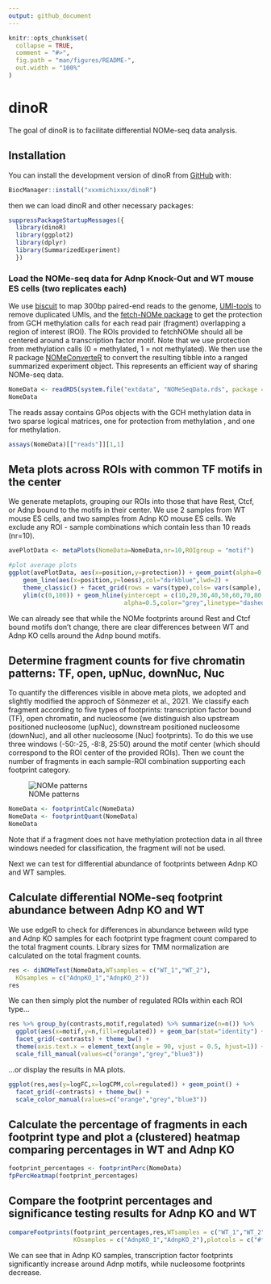 ```yaml
---
output: github_document
---
```


<!-- README.md is generated from README.Rmd. Please edit that file -->

```r
knitr::opts_chunk$set(
  collapse = TRUE,
  comment = "#>",
  fig.path = "man/figures/README-",
  out.width = "100%"
)
```

# dinoR

<!-- badges: start -->
<!-- badges: end -->

The goal of dinoR is to facilitate differential NOMe-seq data analysis.

## Installation

You can install the development version of dinoR from [GitHub](https://github.com/) with:

``` r
BiocManager::install("xxxmichixxx/dinoR")
```

then we can load dinoR and other necessary packages:

```r
suppressPackageStartupMessages({
  library(dinoR)
  library(ggplot2)
  library(dplyr)
  library(SummarizedExperiment)
  })
```

### Load the NOMe-seq data for Adnp Knock-Out and WT mouse ES cells (two replicates each)

We use [biscuit](https://huishenlab.github.io/biscuit/) to map 300bp paired-end reads to the genome, [UMI-tools](https://github.com/CGATOxford/UMI-tools) to remove duplicated UMIs, and the [fetch-NOMe package](https://github.com/fmi-basel/gpeters-fetchNOMe) to get the protection from GCH methylation calls for each read pair (fragment) overlapping a region of interest (ROI). The ROIs provided to fetchNOMe should all be centered around a transcription factor motif. Note that we use protection from methylation calls (0 = methylated, 1 = not methylated). 
We then use the R package [NOMeConverteR](https://github.com/fmi-basel/gbuehler-NOMeConverteR) to convert the resulting tibble into a ranged summarized experiment object. This represents an efficient way of sharing NOMe-seq data. 

```r
NomeData <- readRDS(system.file("extdata", "NOMeSeqData.rds", package = "dinoR"))
NomeData
```

The reads assay contains GPos objects with the GCH methylation data in two sparse logical matrices, one for protection from methylation , and one for methylation.

```r
assays(NomeData)[["reads"]][1,1]
```

## Meta plots across ROIs with common TF motifs in the center

We generate metaplots, grouping our ROIs into those that have  Rest, Ctcf, or Adnp bound to the motifs in their center.
We use 2 samples from WT mouse ES cells, and two samples from Adnp KO mouse ES cells. We exclude any ROI - sample combinations which contain less than 10 reads (nr=10).

```r
avePlotData <- metaPlots(NomeData=NomeData,nr=10,ROIgroup = "motif")

#plot average plots
ggplot(avePlotData, aes(x=position,y=protection)) + geom_point(alpha=0.5) + 
    geom_line(aes(x=position,y=loess),col="darkblue",lwd=2) + 
    theme_classic() + facet_grid(rows = vars(type),cols= vars(sample), scales = "free") +
    ylim(c(0,100)) + geom_hline(yintercept = c(10,20,30,40,50,60,70,80,90),
                                alpha=0.5,color="grey",linetype="dashed")
```

We can already see that while the NOMe footprints around Rest and Ctcf bound motifs don't change, there are clear differences between WT and Adnp KO cells around the Adnp bound motifs.

## Determine fragment counts for five chromatin patterns: TF, open, upNuc, downNuc, Nuc 

To quantify the differences visible in above meta plots, we adopted and slightly modified the approch of Sönmezer et al., 2021. We classify each fragment according to five types of footprints: transcription factor bound (TF), open chromatin, and nucleosome (we distinguish also upstream positioned nucleosome (upNuc), downstream positioned nucleosome (downNuc), and all other nucleosome (Nuc) footprints). To do this we use three windows (-50:-25, -8:8, 25:50) around the motif center (which should correspond to the ROI center of the provided ROIs). Then we count the number of fragments in each sample-ROI combination supporting each footprint category. 

![NOMe patterns](vignettes/NOMe_patterns.png)


```r
NomeData <- footprintCalc(NomeData)
NomeData <- footprintQuant(NomeData)
NomeData
```

Note that if a fragment does not have methylation protection data in all three windows needed for classification, the fragment will not be used. 

Next we can test for differential abundance of footprints between Adnp KO and WT samples.

## Calculate differential NOMe-seq footprint abundance between Adnp KO and WT 

We use edgeR to check for differences in abundance between wild type and Adnp KO samples for each footprint type fragment count compared to the total fragment counts. Library sizes for TMM normalization are calculated on the total fragment counts. 

```r
res <- diNOMeTest(NomeData,WTsamples = c("WT_1","WT_2"),
  KOsamples = c("AdnpKO_1","AdnpKO_2"))
res
```

We can then simply plot the number of regulated ROIs within each ROI type...

```r

res %>% group_by(contrasts,motif,regulated) %>% summarize(n=n()) %>% 
  ggplot(aes(x=motif,y=n,fill=regulated)) + geom_bar(stat="identity") + 
  facet_grid(~contrasts) + theme_bw() + 
  theme(axis.text.x = element_text(angle = 90, vjust = 0.5, hjust=1)) + 
  scale_fill_manual(values=c("orange","grey","blue3"))
```


...or display the results in MA plots.

```r
ggplot(res,aes(y=logFC,x=logCPM,col=regulated)) + geom_point() + 
  facet_grid(~contrasts) + theme_bw() + 
  scale_color_manual(values=c("orange","grey","blue3"))
```

## Calculate the percentage of fragments in each footprint type and plot a (clustered) heatmap comparing percentages in WT and Adnp KO

```r
footprint_percentages <- footprintPerc(NomeData)
fpPercHeatmap(footprint_percentages)
```

## Compare the footprint percentages and significance testing results for Adnp KO and WT 

```r

compareFootprints(footprint_percentages,res,WTsamples = c("WT_1","WT_2"),
                  KOsamples = c("AdnpKO_1","AdnpKO_2"),plotcols = c("#f03b20", "#a8ddb5", "#bdbdbd"))

```

We can see that in Adnp KO samples, transcription factor footprints significantly increase around Adnp motifs, while nucleosome footprints decrease. 




